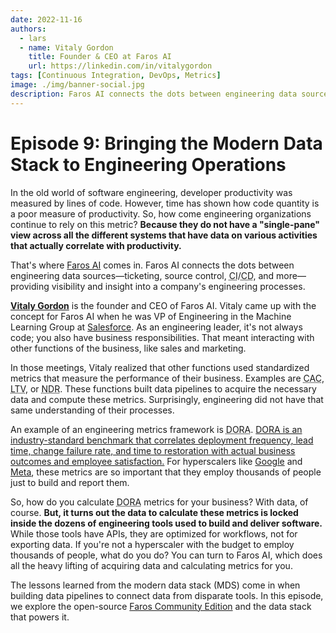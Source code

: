 ```yaml
---
date: 2022-11-16
authors:
  - lars
  - name: Vitaly Gordon
    title: Founder & CEO at Faros AI
    url: https://linkedin.com/in/vitalygordon
tags: [Continuous Integration, DevOps, Metrics]
image: ./img/banner-social.jpg
description: Faros AI connects the dots between engineering data sources—ticketing, source control, CI/CD, and more—providing visibility and insight into a company's engineering processes.
---
```


# Episode 9: Bringing the Modern Data Stack to Engineering Operations

In the old world of software engineering, developer productivity was measured by lines of code. However, time has shown how code quantity is a poor measure of productivity. So, how come engineering organizations continue to rely on this metric? **Because they do not have a "single-pane" view across all the different systems that have data on various activities that actually correlate with productivity.**

That's where [Faros AI](https://faros.ai) comes in. Faros AI connects the dots between engineering data sources—ticketing, source control, <abbr title="continuous integration">CI</abbr>/<abbr title="continuous delivery/deployment">CD</abbr>, and more—providing visibility and insight into a company's engineering processes.

[**Vitaly Gordon**](https://linkedin.com/in/vitalygordon) is the founder and CEO of Faros AI. Vitaly came up with the concept for Faros AI when he was VP of Engineering in the Machine Learning Group at [Salesforce](https://salesforce.com). As an engineering leader, it's not always code; you also have business responsibilities. That meant interacting with other functions of the business, like sales and marketing.

In those meetings, Vitaly realized that other functions used standardized metrics that measure the performance of their business. Examples are <abbr title="customer acquisition cost">CAC</abbr>, <abbr title="lifetime value">LTV</abbr>, or <abbr title="net dollar retention">NDR</abbr>. These functions built data pipelines to acquire the necessary data and compute these metrics. Surprisingly, engineering did not have that same understanding of their processes.

An example of an engineering metrics framework is <abbr title="DevOps Research and Assessment Organization">DORA</abbr>. [DORA is an industry-standard benchmark that correlates deployment frequency, lead time, change failure rate, and time to restoration with actual business outcomes and employee satisfaction.](https://faros.ai/blog/all-you-need-to-know-about-the-dora-metrics-and-how-to-measure-them) For hyperscalers like [Google](https://google.com) and [Meta](https://meta.com), these metrics are so important that they employ thousands of people just to build and report them.

So, how do you calculate <abbr title="DevOps Research and Assessment Organization">DORA</abbr> metrics for your business? With data, of course. **But, it turns out the data to calculate these metrics is locked inside the dozens of engineering tools used to build and deliver software.** While those tools have APIs, they are optimized for workflows, not for exporting data. If you're not a hyperscaler with the budget to employ thousands of people, what do you do? You can turn to Faros AI, which does all the heavy lifting of acquiring data and calculating metrics for you.

The lessons learned from the modern data stack (MDS) come in when building data pipelines to connect data from disparate tools. In this episode, we explore the open-source [Faros Community Edition](https://community.faros.ai) and the data stack that powers it.

<YoutubeEmbed id="O-7gcOFcgH8" title={metadata.title} date={metadata.date} description={metadata.description} />
